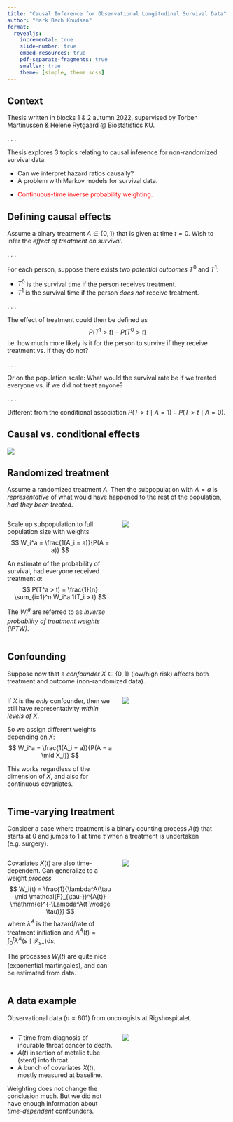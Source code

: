 ```yaml
---
title: "Causal Inference for Observational Longitudinal Survival Data"
author: "Mark Bech Knudsen"
format: 
  revealjs:
    incremental: true
    slide-number: true
    embed-resources: true
    pdf-separate-fragments: true
    smaller: true
    theme: [simple, theme.scss]
---
```


## Context

Thesis written in blocks 1 & 2 autumn 2022, supervised by Torben Martinussen & Helene Rytgaard @ Biostatistics KU.

. . .

Thesis explores 3 topics relating to causal inference for non-randomized survival data:

- Can we interpret hazard ratios causally?
- A problem with Markov models for survival data.
- <p style="color:red;">Continuous-time inverse probability weighting.</p>

## Defining causal effects

Assume a binary treatment $A \in \{0, 1\}$ that is given at time $t = 0$. Wish to infer the *effect of treatment on survival*.

. . .

For each person, suppose there exists two *potential outcomes* $T^0$ and $T^1$:

- $T^0$ is the survival time if the person receives treatment.
- $T^1$ is the survival time if the person *does not* receive treatment.

. . .

The effect of treatment could then be defined as
$$
P(T^1 > t) - P(T^0 > t)
$$
i.e. how much more likely is it for the person to survive if they receive treatment vs. if they do not?

. . .

Or on the population scale: What would the survival rate be if we treated everyone vs. if we did not treat anyone?

. . .

Different from the conditional association $P(T > t \mid A = 1) - P(T > t \mid A = 0)$.

## Causal vs. conditional effects

![](YSD_causation_association.png){fig-align="center"}

## Randomized treatment

Assume a randomized treatment $A$. Then the subpopulation with $A = a$ is *representative* of what would have happened to the rest of the population, *had they been treated*.

:::: {.columns}

::: {.column width="50%"}

::: {.fragment fragment-index=1}

Scale up subpopulation to full population size with weights
$$
W_i^a = \frac{1(A_i = a)}{P(A = a)}
$$

:::

::: {.fragment fragment-index=3}

An estimate of the probability of survival, had everyone received treatment $a$:
$$
P(T^a > t) = \frac{1}{n} \sum_{i=1}^n W_i^a 1(T_i > t)
$$

:::

::: {.fragment fragment-index=4}

The $W_i^a$ are referred to as *inverse probability of treatment weights (IPTW)*.

:::

:::

::: {.column width="50%" .fragment fragment-index=2}

![](YSD_IPW_RCT.png){fig-align="center"}

:::

::::

## Confounding

Suppose now that a *confounder* $X \in \{0, 1\}$ (low/high risk) affects both treatment and outcome (non-randomized data).

:::: {.columns}

::: {.column width="50%"}

::: {.fragment fragment-index=1}

If $X$ is the *only* confounder, then we still have representativity *within levels of $X$*.

:::

::: {.fragment fragment-index=3}

So we assign different weights depending on $X$:
$$
W_i^a = \frac{1(A_i = a)}{P(A = a \mid X_i)}
$$

::: {.fragment fragment-index=4}

This works regardless of the dimension of $X$, and also for continuous covariates.

:::

:::

:::

::: {.column width="50%"}

::: {.fragment fragment-index=2}

![](YSD_confounding.png){fig-align="center"}

:::

:::

::::

## Time-varying treatment

Consider a case where treatment is a binary counting process $A(t)$ that starts at 0 and jumps to 1 at time $\tau$ when a treatment is undertaken (e.g. surgery).

:::: {.columns}

::: {.column width="50%"}

::: {.fragment fragment-index=1}

Covariates $X(t)$ are also time-dependent. Can generalize to a weight *process*
$$
W_i(t) = \frac{1}{\lambda^A(\tau \mid \mathcal{F}_{\tau-})^{A(t)} \mathrm{e}^{-\Lambda^A(t \wedge \tau)}}
$$
where $\lambda^A$ is the hazard/rate of treatment initiation and $\Lambda^A(t) = \int_0^t \lambda^A(s \mid \mathcal{F}_{s-}) \mathrm{d} s$.

:::

::: {.fragment fragment-index=2}

The processes $W_i(t)$ are quite nice (exponential martingales), and can be estimated from data.

:::

:::

::: {.column width="50%"}

::: {.fragment fragment-index=3}

![](weights_example.png)

:::

:::

::::

## A data example

Observational data ($n = 601$) from oncologists at Rigshospitalet.

:::: {.columns}

::: {.column width="50%" .fragment fragment-index=1}

::: {.nonincremental}

- $T$ time from diagnosis of incurable throat cancer to death.
- $A(t)$ insertion of metalic tube (stent) into throat.
- A bunch of covariates $X(t)$, mostly measured at baseline.

::: 

::: {.fragment fragment-index=3}

Weighting does not change the conclusion much. But we did not have enough information about *time-dependent* confounders.

:::

:::

::: {.column width="50%" .fragment fragment-index=2}

![](KM_example.png)

:::

::::

